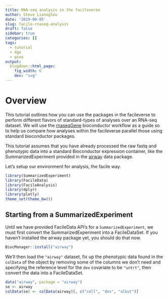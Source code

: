 ```yaml
---
title: RNA-seq analysis in the facileverse
author: Steve Lianoglou
date: '2019-09-05'
slug: facile-rnaseq-analysis
draft: false
sidebar: true
categories: []
tags:
  - tutorial
  - dge
  - gsea
output:
  blogdown::html_page:
    fig_width: 6
    dev: "svg"
---
```


# Overview

This tutorial outlines how you can use the packages in the facileverse to
perform different flavors of standard-types of analyses over an RNA-seq dataset.
We will use the [rnaseqGene][rnaseqGene] bioconductor workflow as a guide so
to help us compare how analyses within the facileverse parallel those using
standard bioconductor packages.

This tutorial assumes that you have already processed the raw fastq and 
phenotypic data into a standard Bioconductor expression container, like the SummarizedExperiment provided in the [airway][airway] data package.

[airway]: http://bioconductor.org/packages/airway
[rnaseqGene]: https://www.bioconductor.org/packages/devel/workflows/vignettes/rnaseqGene/inst/doc/rnaseqGene.html#starting-from-summarizedexperiment

Let's setup our environment for analysis, the facile way.

<!--
To add images to posts:
1. Add them to the `/static/img` folder
2. Reference the image using a relative path: ![my-image](/img/my-image.png)
-->
```r
library(SummarizedExperiment)
library(FacileData)
library(FacileAnalysis)
library(dplyr)
library(plotly)
theme_set(theme_bw())
```

## Starting from a SummarizedExperiment

Until we have provided FacileData API's for a `SummarizedExperiment`, we must
first convert the SummarizedExperiment into a FacileDataSet. If you haven't
installed the airway package yet, you should do that now.

```r
BiocManager::install("airway")
```

We'll then load the `"airway"` dataset, fix up the phenotypic data found in the `colData` of the object by removing some of the columns we don't need and specifying the reference level for the `dex` covariate to be `"untrt"`, then convert the data into a FacileDataSet.


```r
data("airway", package = "airway")
se <- airway
colData(se) <- colData(airway)[, c("cell", "dex", "albut")]
```
